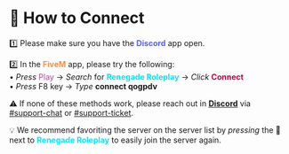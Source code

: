 # 🛜 How to Connect

1️⃣ Please make sure you have the <font color="#5661F5"> **Discord** </font> app open.

2️⃣ In the <font color="#FF8C3E"> **FiveM** </font> app, please try the following:\
• *Press* <font color="#BB4398"> Play </font> &rarr; *Search* for <font color="#00E5FF"> **Renegade Roleplay** </font> &rarr; *Click* <font color="#C30440"> **Connect** </font>\
• *Press* F8 key &rarr; *Type* **connect qogpdv**

⚠️ If none of these methods work, please reach out in [**Discord**](https://discord.gg/renegaderoleplay) via [#support-chat](https://discord.com/channels/1083964697532973157/1083965261750738984) or [#support-ticket](https://discord.com/channels/1083964697532973157/1083965258240110594).

💡 We recommend favoriting the server on the server list by *pressing* the 💟 next to <font color="#00E5FF"> **Renegade Roleplay** </font> to easily join the server again. 

